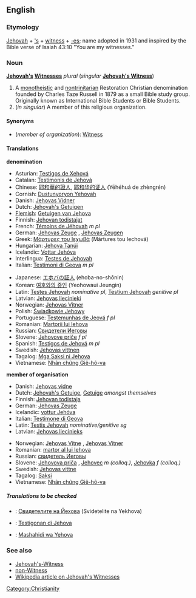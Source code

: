 ==English==

===Etymology===
[[Jehovah]] + [['s]] + [[witness]] + [[-es]]; name adopted in 1931 and inspired by the Bible verse of Isaiah 43:10 "You are my witnesses."

===Noun===
'''[[Jehovah]][['s]] [[Witness]]es''' ''plural'' (''singular'' '''[[Jehovah's Witness]]''')

# A [[monotheistic]] and [[nontrinitarian]] Restoration Christian denomination founded by Charles Taze Russell in 1879 as a small Bible study group. Originally known as International Bible Students or Bible Students.
# (''in singular'') A member of this religious organization.

====Synonyms====
*(''member of organization''): [[Witness]]

====Translations====

'''denomination'''
{{top}}
*Asturian: [[Testigos de Xehová]]
*Catalan: [[Testimonis de Jehovà]]
*Chinese: [[耶和華的證人]], [[耶和华的证人]] (Yēhéhuá de zhèngrén)
*Cornish: [[Dustunyoryon Yehovah]]
*Danish: [[Jehovas Vidner]] {{n}} {{p}}
*Dutch: [[Jehovah's Getuigen]] {{p}}
*[[Flemish]]: [[Getuigen van Jehova]] {{p}}
*Finnish: [[Jehovan todistajat]]
*French: [[Témoins de Jéhovah]] ''m pl''
*German: [[Jehovas Zeuge]] {{s}}, [[Jehovas Zeugen]] {{p}}
*Greek: [[Μάρτυρες του Ιεχωβά]] (Mártures tou Iechová) {{p}}
*Hungarian: [[Jehova Tanúi]] {{p}}
*Icelandic: [[Vottar Jehóva]] {{p}}
*Interlingua: [[Testes de Jehovah]] {{p}}
*Italian: [[Testimoni di Geova]] ''m pl''
{{mid}}
*Japanese: [[エホバの証人]] (ehoba-no-shōnin)
*Korean: [[여호와의 증인]] (Yeohowaui Jeungin)
*Latin: [[Testes Jehovah]] ''nominative pl'', [[Testium Jehovah]] ''genitive pl''
*Latvian: [[Jehovas liecinieki]] {{p}}
*Norwegian: [[Jehovas Vitner]] {{n}}
*Polish: [[Świadkowie Jehowy]] {{p}}
*Portuguese: [[Testemunhas de Jeová]] ''f pl''
*Romanian: [[Martorii lui Iehova]]
*Russian: [[Свидетели Иеговы]] {{m}} {{p}}
*Slovene: [[Jehovove priče]] ''f pl''
*Spanish: [[Testigos de Jehová]] ''m pl''
*Swedish: [[Jehovas vittnen]]
*Tagalog: [[Mga Saksi ni Jehova]]
*Vietnamese: [[Nhân chứng Giê-hô-va]]
{{bottom}}

'''member of organisation'''
{{top}}
*Danish: [[Jehovas vidne]] {{n}}
*Dutch: [[Jehovah's Getuige]], [[Getuige]] ''amongst themselves'' 
*Finnish: [[Jehovan todistaja]]
*German: [[Jehovas Zeuge]] {{s}}
*Icelandic: [[vottur Jehóva]] {{m}}
*Italian: [[Testimone di Geova]] {{mf}}
*Latin: [[Testis Jehovah]] ''nominative/genitive sg''
*Latvian: [[Jehovas liecinieks]]
{{mid}}
*Norwegian: [[Jehovas Vitne]] {{n}}, [[Jehovas Vitner]] {{p}}
*Romanian: [[martor al lui Iehova]]
*Russian: [[свидетель Иеговы]] {{m}}
*Slovene: [[Jehovova priča]] {{f}}, [[Jehovec]] ''m (colloq.)'', [[Jehovka]] ''f (colloq.)'' 
*Swedish: [[Jehovas vittne]]
*Tagalog: [[Saksi]]
*Vietnamese: [[Nhân chứng Giê-hô-va]]
{{bottom}}

=====Translations to be checked=====
{{checktrans}}
*{{ttbc|Bulgarian}}: [[Свидетелите на Йехова]] (Svidetelite na Yekhova)
*{{ttbc|Papiamento}}: [[Testigonan di Jehova]]
*{{ttbc|Swahili}}: [[Mashahidi wa Yehova]]

===See also===
*[[Jehovah's-Witness]]
*[[non-Witness]]
*[[w:Jehovah's_Witnesses|Wikipedia article on Jehovah's Witnesses]]

[[Category:Christianity]]